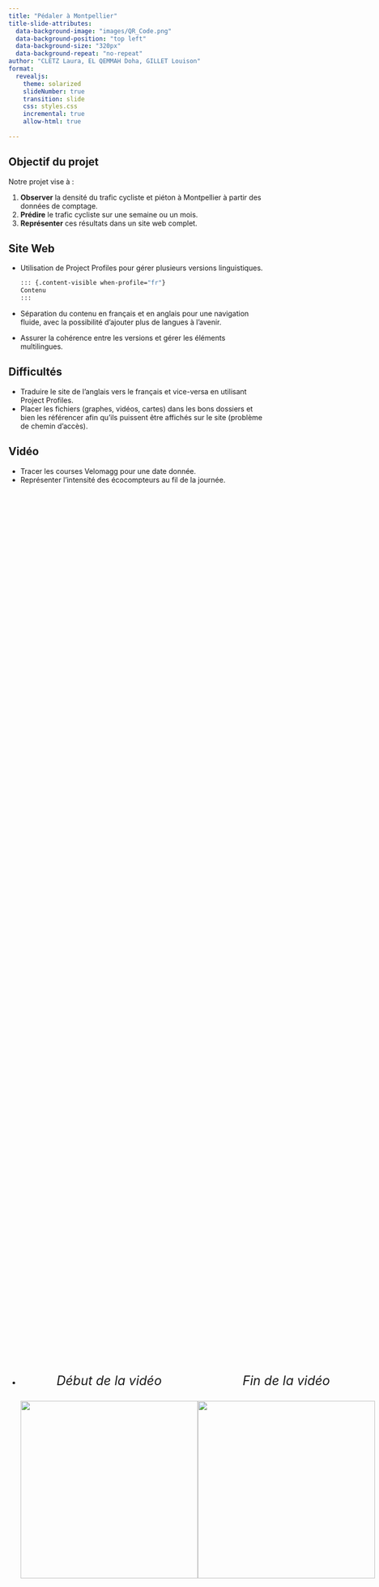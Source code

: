 ```yaml
---
title: "Pédaler à Montpellier"
title-slide-attributes:
  data-background-image: "images/QR_Code.png"
  data-background-position: "top left"
  data-background-size: "320px"
  data-background-repeat: "no-repeat"
author: "CLETZ Laura, EL QEMMAH Doha, GILLET Louison"
format: 
  revealjs:
    theme: solarized
    slideNumber: true
    transition: slide
    css: styles.css
    incremental: true
    allow-html: true
    
---
```


## Objectif du projet

Notre projet vise à :

1. **Observer** la densité du trafic cycliste et piéton à Montpellier à partir des données de comptage.
2. **Prédire** le trafic cycliste sur une semaine ou un mois.
3. **Représenter** ces résultats dans un site web complet.

## Site Web
- Utilisation de Project Profiles pour gérer plusieurs versions linguistiques.
  ```bash
  ::: {.content-visible when-profile="fr"}
  Contenu 
  ::: 
  ```
- Séparation du contenu en français et en anglais pour une navigation fluide, avec la possibilité d'ajouter plus de langues à l'avenir.
- Assurer la cohérence entre les versions et gérer les éléments multilingues.

## Difficultés

- Traduire le site de l'anglais vers le français et vice-versa en utilisant Project Profiles.
- Placer les fichiers (graphes, vidéos, cartes) dans les bons dossiers et bien les référencer afin qu'ils puissent être affichés sur le site (problème de chemin d'accès).

## Vidéo
- Tracer les courses Velomagg pour une date donnée. 
- Représenter l'intensité des écocompteurs au fil de la journée.
-  
  <div style="display: flex; justify-content: space-between; align-items: center; height: 100%;">

   <!-- Image "Avant" -->
   <div style="text-align: left;">
    <p style="font-size: 25px; font-style: italic; text-align: center">
    Début de la vidéo
    </p>
    <img src="images/start_video.PNG" height="350px">
   </div>

   <!-- Image "Après" -->
   <div style="text-align: right">
    <p style="font-size: 25px; font-style: italic; text-align: center">
    Fin de la vidéo
    </p>
    <img src="images/end_video.PNG" height="350px">
   </div>

   </div>
  
## Difficultés

- **Git** : apprendre et gérer les branches pour collaborer efficacement.
- Utiliser une **classe python**
  ```python
  class TrajetAnimation:
  ```
- Organiser le code en différents **modules**
  <div style="display: flex; justify-content: space-between; align-items: center; height: 100%;">

   <!-- Image "Avant" -->
   <div style="text-align: left; margin-top: 20px;">
    <img src="images/arbre_avant_modules.PNG" height="200px">
   </div>

   <!-- Flèche SVG fine -->
   <div style="text-align: center;">
    <svg xmlns="http://www.w3.org/2000/svg" width="150" height="50" viewBox="0 0 150 50">
      <!-- Ligne horizontale -->
      <line x1="0" y1="25" x2="100" y2="25" stroke="black" stroke-width="3"/>
      <!-- Pointe de flèche -->
      <polygon points="100,15 100,35 140,25" fill="black"/>
    </svg>
   </div>

   <!-- Image "Après" -->
   <div style="text-align: right; margin-top: 20px;">
    <img src="images/arbre_apres_module.PNG" height="250px">
   </div>
   </div>

## Carte Interactive

![](images/screen_map_int.png)  \
**Données choisies :** données de comptage sur une semaine classique, du 18/03/2024 au 24/03/2024.  \
**Packages Python :** pandas, json, folium, branca.  \
**Objectif :** pouvoir prédire les zones les plus (et les moins) fréquentées par les cyclistes suivant le jour de la semaine.

## Difficultés

- Apprendre les particularités de chaque package, surtout folium.
  ```.python
  folium.Marker(
          location=[lat, lon], 
          icon=folium.Icon(icon="bicycle", 
                      prefix="fa", icon_color="black", 
                      color="black", icon_size=(10, 10), 
                      shadow_size=(0,0)), 
          popup=folium.Popup(name, parse_html=True), 
      ).add_to(Montpellier)
  ```
- Lire des dictionnaires json.
- Comprendre la stylisation CSS. 

## Pour aller plus loin...

- Recommander des trajets personnalisés pour les cyclistes, optimisés selon leurs préférences (chemins rapides, panoramiques, ou peu fréquentés).
- Étendre nos analyses à des périodes plus longues pour détecter des tendances saisonnières ou des événements exceptionnels.

--- 

<div style="display: flex; justify-content: center; align-items: center; height: 100vh;">
  <h1>Merci de votre attention !</h1>
</div>